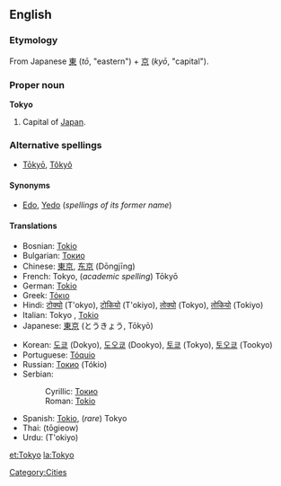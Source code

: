 {{wikipedia}}
==English==
===Etymology===
From Japanese [[東]] (''tō'', "eastern") + [[京]] (''kyō'', "capital").

===Proper noun===
'''Tokyo'''

# Capital of [[Japan]].

===Alternative spellings===
*[[Tōkyō]], [[Tôkyô]]

====Synonyms====
*[[Edo]], [[Yedo]] (''spellings of its former name'')

====Translations====
{{top}}
*Bosnian: [[Tokio#Bosnian|Tokio]] {{m}}
*Bulgarian: [[Токио#Bulgarian|Токио]] {{m}}
*Chinese: [[東京]], [[东京]] (Dōngjīng)
*French: Tokyo, (''academic spelling'') Tōkyō
*German: [[Tokio#German|Tokio]]
*Greek: [[Τόκιο]]
*Hindi: [[टोक्यो]] (T'okyo), [[टोकियो]] (T'okiyo), [[तोक्यो]] (Tokyo), [[तोकियो]] (Tokiyo)
*Italian: Tokyo {{f}}, [[Tokio#Italian|Tokio]]
*Japanese: [[東京]] (とうきょう, Tōkyō)
{{mid}}
*Korean: [[도쿄]] (Dokyo), [[도오쿄]] (Dookyo), [[토쿄]] (Tokyo), [[토오쿄]] (Tookyo)
*Portuguese: [[Tóquio]] {{m}}
*Russian: [[Токио]] (Tókio) {{m}}
*Serbian:
*:Cyrillic: [[Токио#Serbian|Токио]] {{m}}
*:Roman: [[Tokio#Serbian|Tokio]] {{m}}
*Spanish: [[Tokio#Spanish|Tokio]], (''rare'') Tokyo {{m}}
*Thai: {{THchar|[[โตเกียว]]}} (tōgieow)
*Urdu: {{FAchar|[[ٹوکیو]]}} (T'okiyo)
{{bottom}}

[[Category:Cities]]

[[et:Tokyo]]
[[la:Tokyo]]